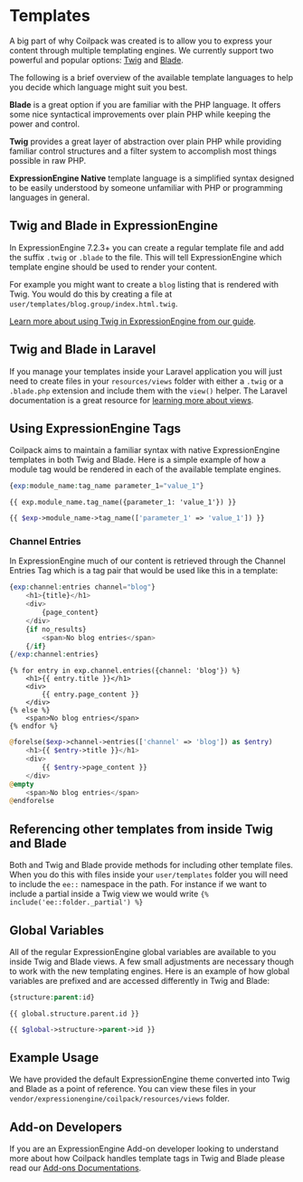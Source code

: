 
# Templates

A big part of why Coilpack was created is to allow you to express your content through multiple templating engines. We currently support two powerful and popular options: [Twig](https://twig.symfony.com/)
and [Blade](https://laravel.com/docs/9.x/blade#introduction).

The following is a brief overview of the available template languages to help you decide which language might suit you best.

**Blade** is a great option if you are familiar with the PHP language.  It offers some nice syntactical improvements over plain PHP while keeping the power and control.

**Twig** provides a great layer of abstraction over plain PHP while providing familiar control structures and a filter system to accomplish most things possible in raw PHP.

**ExpressionEngine Native** template language is a simplified syntax designed to be easily understood by someone unfamiliar with PHP or programming languages in general.

## Twig and Blade in ExpressionEngine

In ExpressionEngine 7.2.3+ you can create a regular template file and add the suffix `.twig` or `.blade` to the file.
This will tell ExpressionEngine which template engine should be used to render your content.

For example you might want to create a `blog` listing that is rendered with Twig.
You would do this by creating a file at `user/templates/blog.group/index.html.twig`.

[Learn more about using Twig in ExpressionEngine from our guide](../guides/using-twig-templates.md).

## Twig and Blade in Laravel

If you manage your templates inside your Laravel application you will just need to create files in your `resources/views` folder with either a `.twig` or a `.blade.php` extension and include them with the `view()` helper.  The Laravel documentation is a great resource for [learning more about views](https://laravel.com/docs/9.x/views#introduction).

## Using ExpressionEngine Tags

Coilpack aims to maintain a familiar syntax with native ExpressionEngine templates in both Twig and Blade.  Here is a simple example of how a module tag would be rendered in each of the available template engines.

<Tabs>
<TabItem value="native" label="Native">

```php
{exp:module_name:tag_name parameter_1="value_1"}
```

</TabItem>
<TabItem value="twig" label="Twig">

```twig
{{ exp.module_name.tag_name({parameter_1: 'value_1'}) }}
```

</TabItem>
<TabItem value="blade" label="Blade">

```php
{{ $exp->module_name->tag_name(['parameter_1' => 'value_1']) }}
```

</TabItem>
</Tabs>


### Channel Entries

In ExpressionEngine much of our content is retrieved through the Channel Entries Tag which is a tag pair that would be used like this in a template:


<Tabs>
<TabItem value="native" label="Native">

```php
{exp:channel:entries channel="blog"}
    <h1>{title}</h1>
    <div>
        {page_content}
    </div>
    {if no_results}
        <span>No blog entries</span>
    {/if}
{/exp:channel:entries}
```

</TabItem>
<TabItem value="twig" label="Twig">

```twig
{% for entry in exp.channel.entries({channel: 'blog'}) %}
    <h1>{{ entry.title }}</h1>
    <div>
        {{ entry.page_content }}
    </div>
{% else %}
    <span>No blog entries</span>
{% endfor %}
```

</TabItem>
<TabItem value="blade" label="Blade">

```php
@forelse($exp->channel->entries(['channel' => 'blog']) as $entry)
    <h1>{{ $entry->title }}</h1>
    <div>
        {{ $entry->page_content }}
    </div>
@empty
    <span>No blog entries</span>
@endforelse
```

</TabItem>
</Tabs>


## Referencing other templates from inside Twig and Blade

Both and Twig and Blade provide methods for including other template files.  When you do this with files inside your `user/templates` folder you will need to include the `ee::` namespace in the path.  For instance if we want to include a partial inside a Twig view we would write `{% include('ee::folder._partial') %}`

## Global Variables

All of the regular ExpressionEngine global variables are available to you inside Twig and Blade views.  A few small adjustments are necessary though to work with the new templating engines.  Here is an example of how global variables are prefixed and are accessed differently in Twig and Blade:

<Tabs>
<TabItem value="native" label="Native">

```php
{structure:parent:id}
```

</TabItem>
<TabItem value="twig" label="Twig">

```twig
{{ global.structure.parent.id }}
```

</TabItem>
<TabItem value="blade" label="Blade">

```php
{{ $global->structure->parent->id }}
```

</TabItem>
</Tabs>

## Example Usage

We have provided the default ExpressionEngine theme converted into Twig and Blade as a point of reference.  You can view these files in your `vendor/expressionengine/coilpack/resources/views` folder.

## Add-on Developers

If you are an ExpressionEngine Add-on developer looking to understand more about how Coilpack handles template tags in Twig and Blade please read our [Add-ons Documentations](../advanced/addons.md).